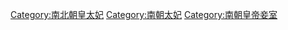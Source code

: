 [[Category:南北朝皇太妃|Category:南北朝皇太妃]]
[[Category:南朝太妃|Category:南朝太妃]]
[[Category:南朝皇帝妾室|Category:南朝皇帝妾室]]